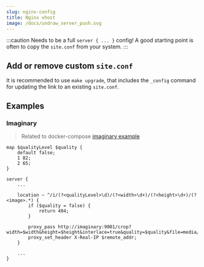 ```yaml
---
slug: nginx-config
title: Nginx vhost
image: /docs/undraw_server_push.svg
---
```


:::caution
Needs to be a full `server { ... }` config! 
A good starting point is often to copy the `site.conf` from your system.
:::

## Add or remove custom `site.conf`

It is recommended to use `make upgrade`, that includes the `_config` command for updating the link to an existing `site.conf`.

## Examples

### Imaginary
> Related to docker-compose [imaginary example](docker-compose.mdx#add-a-container)

```nginx {8,19} title="site.conf"
map $qualityLevel $quality {
    default false;
    1 82;
    2 65;
}

server {
    ...

    location ~ ^/i/(?<qualityLevel>\d)/(?<width>\d+)/(?<height>\d+)/(?<image>.*) {
        if ($quality = false) {
            return 404;
        }

        proxy_pass http://imaginary:9001/crop?width=$width&height=$height&interlace=true&quality=$quality&file=media/$image;
        proxy_set_header X-Real-IP $remote_addr;
    }

    ...
}

```

<FooterSvg className="img--footer" />